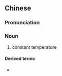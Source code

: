 {{also|恒温}}
==Chinese==
{{zh-forms|s=恒温}}

===Pronunciation===
{{zh-pron
|m=héngwēn
|c=hang4 wan1
|cat=n
}}

===Noun===
{{zh-noun}}

# constant temperature

====Derived terms====
* {{zh-l|恆溫器}}
